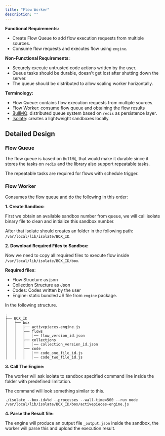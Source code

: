 ```yaml
---
title: "Flow Worker"
description: ""
---
```


**Functional Requirements:**
* Create Flow Queue to add flow execution requests from multiple sources.
* Consume flow requests and executes flow using `engine`.

**Non-Functional Requirements:**
* Securely execute untrusted code actions written by the user.
* Queue tasks should be durable, doesn't get lost after shutting down the server.
* The queue should be distributed to allow scaling worker horizontally.


**Terminology:**
* Flow Queue: contains flow execution requests from multiple sources.
* Flow Worker: consume flow queue and obtaining the flow results
* [BullMQ](https://github.com/taskforcesh/bullmq): distributed queue system based on `redis` as persistence layer.
* [Isolate](https://github.com/ioi/isolate): creates a lightweight sandboxes locally.


## Detailed Design

### Flow Queue

The flow queue is based on `BullMQ`, that would make it durable since it stores the tasks on `redis`
and the library also support repeatable tasks.

The repeatable tasks are required for flows with schedule trigger.

### Flow Worker

Consumes the flow queue and do the following in this order:

**1. Create Sandbox:**

First we obtain an available sandbox number from queue, we will call isolate binary file to clean and initialize this sandbox number.

After that Isolate should creates an folder in the following path: `/var/local/lib/isolate/BOX_ID`.

**2. Download Required Files to Sandbox:**

Now we need to copy all required files to execute flow inside `/var/local/lib/isolate/BOX_ID/box`.

**Required files:**
* Flow Structure as json
* Collection Structure as Json
* Codes: Codes written by the user
* Engine: static bundled JS file from `engine` package.

In the following structure.
```
.
├── BOX_ID
│   ├── box
│   │   ├── activepieces-engine.js
│   │   ├── flows
│   │   │   │── flow_version_id.json
│   │   ├── collections
│   │   │   │── collection_version_id.json
│   │   ├── code
│   │   │   │── code_one_file_id.js
│   │   │   │── code_two_file_id.js

```

**3. Call The Engine:**

The worker will ask isolate to sandbox specified command line inside the folder with predefined limitation.

The command will look something similar to this.

`./isolate --box-id=%d --processes --wall-time=500 --run node /var/local/lib/isolate/BOX_ID/box/activepieces-engine.js`


**4. Parse the Result file:**

The engine will produce an output file `_output.json` inside the sandbox, the worker will parse this and upload the execution result.